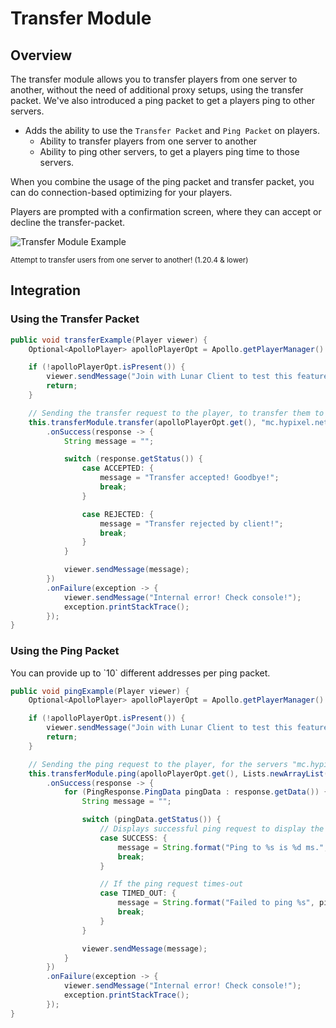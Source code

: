 
# Transfer Module

## Overview

The transfer module allows you to transfer players from one server to another, without the need of additional proxy setups, using the transfer packet. We've also introduced a ping packet to get a players ping to other servers.

- Adds the ability to use the `Transfer Packet` and `Ping Packet` on players.
  - Ability to transfer players from one server to another
  - Ability to ping other servers, to get a players ping time to those servers.

When you combine the usage of the ping packet and transfer packet, you can do connection-based optimizing for your players.

<Callout type="warning">
  Players are prompted with a confirmation screen, where they can accept or decline the transfer-packet.
</Callout>

![Transfer Module Example](https://i.imgur.com/TjdBfYn.png#center)

<div style={{ textAlign: "center" }}>
    <small>Attempt to transfer users from one server to another! (1.20.4 & lower)</small>
</div>

## Integration

### Using the Transfer Packet

```java
public void transferExample(Player viewer) {
    Optional<ApolloPlayer> apolloPlayerOpt = Apollo.getPlayerManager().getPlayer(viewer.getUniqueId());

    if (!apolloPlayerOpt.isPresent()) {
        viewer.sendMessage("Join with Lunar Client to test this feature!");
        return;
    }

    // Sending the transfer request to the player, to transfer them to "mc.hypixel.net"
    this.transferModule.transfer(apolloPlayerOpt.get(), "mc.hypixel.net")
        .onSuccess(response -> {
            String message = "";

            switch (response.getStatus()) {
                case ACCEPTED: {
                    message = "Transfer accepted! Goodbye!";
                    break;
                }

                case REJECTED: {
                    message = "Transfer rejected by client!";
                    break;
                }
            }

            viewer.sendMessage(message);
        })
        .onFailure(exception -> {
            viewer.sendMessage("Internal error! Check console!");
            exception.printStackTrace();
        });
}
```

### Using the Ping Packet

<Callout type="info">
  You can provide up to `10` different addresses per ping packet.
</Callout>

```java
public void pingExample(Player viewer) {
    Optional<ApolloPlayer> apolloPlayerOpt = Apollo.getPlayerManager().getPlayer(viewer.getUniqueId());

    if (!apolloPlayerOpt.isPresent()) {
        viewer.sendMessage("Join with Lunar Client to test this feature!");
        return;
    }

    // Sending the ping request to the player, for the servers "mc.hypixel.net" & "minehut.com".
    this.transferModule.ping(apolloPlayerOpt.get(), Lists.newArrayList("mc.hypixel.net", "minehut.com"))
        .onSuccess(response -> {
            for (PingResponse.PingData pingData : response.getData()) {
                String message = "";

                switch (pingData.getStatus()) {
                    // Displays successful ping request to display the server IP and the players ping to that server.
                    case SUCCESS: {
                        message = String.format("Ping to %s is %d ms.", pingData.getServerIp(), pingData.getPingMillis());
                        break;
                    }

                    // If the ping request times-out
                    case TIMED_OUT: {
                        message = String.format("Failed to ping %s", pingData.getServerIp());
                        break;
                    }
                }

                viewer.sendMessage(message);
            }
        })
        .onFailure(exception -> {
            viewer.sendMessage("Internal error! Check console!");
            exception.printStackTrace();
        });
}
```

